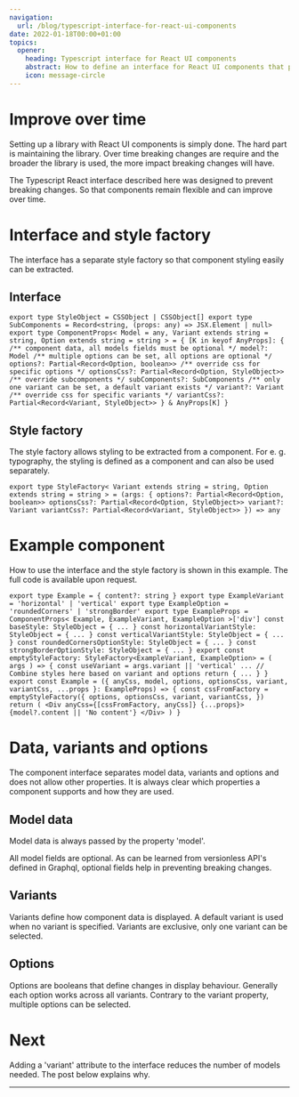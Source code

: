 ```yaml
---
navigation:
  url: /blog/typescript-interface-for-react-ui-components
date: 2022-01-18T00:00+01:00
topics:
  opener:
    heading: Typescript interface for React UI components
    abstract: How to define an interface for React UI components that prevents breaking changes.
    icon: message-circle
---
```

# Improve over time

Setting up a library with React UI components is simply done. The hard part is maintaining the library. Over time breaking changes are require and the broader the library is used, the more impact breaking changes will have.

The Typescript React interface described here was designed to prevent breaking changes. So that components remain flexible and can improve over time.

# Interface and style factory

The interface has a separate style factory so that component styling easily can be extracted.

## Interface

`export type StyleObject = CSSObject | CSSObject[] export type SubComponents = Record<string, (props: any) => JSX.Element | null> export type ComponentProps< Model = any, Variant extends string = string, Option extends string = string > = { [K in keyof AnyProps]: { /** component data, all models fields must be optional */ model?: Model /** multiple options can be set, all options are optional */ options?: Partial<Record<Option, boolean>> /** override css for specific options */ optionsCss?: Partial<Record<Option, StyleObject>> /** override subcomponents */ subComponents?: SubComponents /** only one variant can be set, a default variant exists */ variant?: Variant /** override css for specific variants */ variantCss?: Partial<Record<Variant, StyleObject>> } & AnyProps[K] }`

## Style factory

The style factory allows styling to be extracted from a component. For e. g. typography, the styling is defined as a component and can also be used separately.

`export type StyleFactory< Variant extends string = string, Option extends string = string > = (args: { options?: Partial<Record<Option, boolean>> optionsCss?: Partial<Record<Option, StyleObject>> variant?: Variant variantCss?: Partial<Record<Variant, StyleObject>> }) => any`

# Example component

How to use the interface and the style factory is shown in this example. The full code is available upon request.

`export type Example = { content?: string } export type ExampleVariant = 'horizontal' | 'vertical' export type ExampleOption = 'roundedCorners' | 'strongBorder' export type ExampleProps = ComponentProps< Example, ExampleVariant, ExampleOption >['div'] const baseStyle: StyleObject = { ... } const horizontalVariantStyle: StyleObject = { ... } const verticalVariantStyle: StyleObject = { ... } const roundedCornersOptionStyle: StyleObject = { ... } const strongBorderOptionStyle: StyleObject = { ... } export const emptyStyleFactory: StyleFactory<ExampleVariant, ExampleOption> = ( args ) => { const useVariant = args.variant || 'vertical' ... // Combine styles here based on variant and options return { ... } } export const Example = ({ anyCss, model, options, optionsCss, variant, variantCss, ...props }: ExampleProps) => { const cssFromFactory = emptyStyleFactory({ options, optionsCss, variant, variantCss, }) return ( <Div anyCss={[cssFromFactory, anyCss]} {...props}> {model?.content || 'No content'} </Div> ) }`

# Data, variants and options

The component interface separates model data, variants and options and does not allow other properties. It is always clear which properties a component supports and how they are used. 

## Model data

Model data is always passed by the property 'model'.

All model fields are optional. As can be learned from versionless API's defined in Graphql, optional fields help in preventing breaking changes.

## Variants

Variants define how component data is displayed. A default variant is used when no variant is specified. Variants are exclusive, only one variant can be selected.

## Options

Options are booleans that define changes in display behaviour. Generally each option works across all variants. Contrary to the variant property, multiple options can be selected.

# Next

Adding a 'variant' attribute to the interface reduces the number of models needed. The post below explains why.

---
